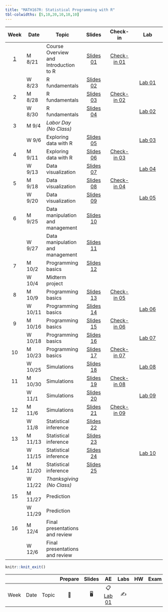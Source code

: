 ```yaml
---
title: "MATH167R: Statistical Programming with R"
tbl-colwidths: [5,10,20,10,10,10]
---
```


::: column-screen-inset-right
|          Week           | Date    | Topic                                 |                                   Slides                                    |                              Check-in                               |                                                               Lab                                                               |
|:-----------------------:|---------|---------------------------------------|:---------------------------------------------------------------------------:|:-------------------------------------------------------------------:|:-------------------------------------------------------------------------------------------------------------------------------:|
| [1](/weeks/week-1.html) | M 8/21  | Course Overview and Introduction to R |          [Slides 01](slides/01_overview.html){.label .label-green}          | [Check-in 01](checkins/01_first-checkin.html){.label .label-purple} |                                                                                                                                 |
|                         | W 8/23  | R fundamentals                        |      [Slides 02](slides/02_objects-classes.html){.label .label-green}       |                                                                     | [Lab 01](https://raw.githubusercontent.com/math167R-f23/math167R-f23.github.io/main/labs/01_first-R-lab.Rmd){.label .label-red} |
|            2            | M 8/28  | R fundamentals                        | [Slides 03](slides/03_functions-vectors-matrices.html){.label .label-green} |    [Check-in 02](checkins/02_checkin.html){.label .label-purple}    |                                                                                                                                 |
|                         | W 8/30  | R fundamentals                        |     [Slides 04](slides/04_lists-data-frames.html){.label .label-green}      |                                                                     |     [Lab 02](https://raw.githubusercontent.com/math167R-f23/math167R-f23.github.io/main/labs/02_lab.Rmd){.label .label-red}     |
|            3            | M 9/4   | *Labor Day (No Class)*                |                                                                             |                                                                     |                                                                                                                                 |
|                         | W 9/6   | Exploring data with R                 |       [Slides 05](slides/05_exploring-data.html){.label .label-green}       |                                                                     |     [Lab 03](https://raw.githubusercontent.com/math167R-f23/math167R-f23.github.io/main/labs/03_lab.Rmd){.label .label-red}     |
|            4            | M 9/11  | Exploring data with R                 |       [Slides 06](slides/06_factors-groups.html){.label .label-green}       |    [Check-in 03](checkins/03_checkin.html){.label .label-purple}    |                                                                                                                                 |
|                         | W 9/13  | Data visualization                    |      [Slides 07](slides/07_visualizing-data.html){.label .label-green}      |                                                                     |                                          [Lab 04](labs/04_lab.html){.label .label-red}                                          |
|            5            | M 9/18  | Data visualization                    |   [Slides 08](slides/08_advanced-visualization.html){.label .label-green}   |    [Check-in 04](checkins/04_checkin.html){.label .label-purple}    |                                                                                                                                 |
|                         | W 9/20  | Data visualization                    |        [Slides 09](slides/09_merging-data.html){.label .label-green}        |                                                                     |                                          [Lab 05](labs/05_lab.html){.label .label-red}                                          |
|            6            | M 9/25  | Data manipulation and management      |      [Slides 10](slides/10_data-management.html){.label .label-green}       |                                                                     |                                                                                                                                 |
|                         | W 9/27  | Data manipulation and management      |        [Slides 11](slides/11_spatial-data.html){.label .label-green}        |                                                                     |                                                                                                                                 |
|            7            | M 10/2  | Programming basics                    |     [Slides 12](slides/12_programming-basics.html){.label .label-green}     |                                                                     |                                                                                                                                 |
|                         | W 10/4  | Midterm project                       |                                                                             |                                                                     |                                                                                                                                 |
|            8            | M 10/9  | Programming basics                    |      [Slides 13](slides/13_functions-loops.html){.label .label-green}       |    [Check-in 05](checkins/05_checkin.html){.label .label-purple}    |                                                                                                                                 |
|                         | W 10/11 | Programming basics                    |  [Slides 14](slides/14_vectorization-recursion.html){.label .label-green}   |                                                                     |                                          [Lab 06](labs/06_lab.html){.label .label-red}                                          |
|            9            | M 10/16 | Programming basics                    |     [Slides 15](slides/15_environment-scope.html){.label .label-green}      |    [Check-in 06](checkins/06_checkin.html){.label .label-purple}    |                                                                                                                                 |
|                         | W 10/18 | Programming basics                    |         [Slides 16](slides/16_debugging.html){.label .label-green}          |                                                                     |                                          [Lab 07](labs/07_lab.html){.label .label-red}                                          |
|           10            | M 10/23 | Programming basics                    |  [Slides 17](slides/17_data-analysis-functions.html){.label .label-green}   |    [Check-in 07](checkins/07_checkin.html){.label .label-purple}    |                                                                                                                                 |
|                         | W 10/25 | Simulations                           |        [Slides 18](slides/18_simulations.html){.label .label-green}         |                                                                     |                                          [Lab 08](labs/08_lab.html){.label .label-red}                                          |
|           11            | M 10/30 | Simulations                           |      [Slides 19](slides/19_more-simulations.html){.label .label-green}      |    [Check-in 08](checkins/08_checkin.html){.label .label-purple}    |                                                                                                                                 |
|                         | W 11/1  | Simulations                           | [Slides 20](slides/20_simulation-based-inference.html){.label .label-green} |                                                                     |                                          [Lab 09](labs/09_lab.html){.label .label-red}                                          |
|           12            | M 11/6  | Simulations                           |    [Slides 21](slides/21_confidence-intervals.html){.label .label-green}    |    [Check-in 09](checkins/09_checkin.html){.label .label-purple}    |                                                                                                                                 |
|                         | W 11/8  | Statistical inference                 |     [Slides 22](slides/22_hypothesis-testing.html){.label .label-green}     |                                                                     |                                                                                                                                 |
|           13            | M 11/13 | Statistical inference                 |   [Slides 23](slides/23_hypothesis-testing-II.html){.label .label-green}    |                                                                     |                                                                                                                                 |
|                         | W 11/15 | Statistical inference                 |     [Slides 24](slides/24_linear-regression.html){.label .label-green}      |                                                                     |                                          [Lab 10](labs/10_lab.html){.label .label-red}                                          |
|           14            | M 11/20 | Statistical inference                 |    [Slides 25](slides/25_advanced-statistics.html){.label .label-green}     |                                                                     |                                                                                                                                 |
|                         | W 11/22 | *Thanksgiving (No Class)*             |                                                                             |                                                                     |                                                                                                                                 |
|           15            | M 11/27 | Prediction                            |                                                                             |                                                                     |                                                                                                                                 |
|                         | W 11/29 | Prediction                            |                                                                             |                                                                     |                                                                                                                                 |
|           16            | M 12/4  | Final presentations and review        |                                                                             |                                                                     |                                                                                                                                 |
|                         | W 12/6  | Final presentations and review        |                                                                             |                                                                     |                                                                                                                                 |
:::

```r
knitr::knit_exit()
```

|      |      |       | Prepare | Slides |                    AE                    | Labs | HW  | Exam | Project |
|------|------|-------|:-------:|:------:|:----------------------------------------:|:----:|:---:|:----:|:-------:|
| Week | Date | Topic |   📖    |   🖥️   | 📋 [Lab 01](hello){.label .label-purple} |  ✍️  |     |      |         |
